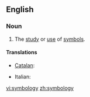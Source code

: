 ==English==

===Noun===
{{en-noun|-}}

# The [[study]] or [[use]] of [[symbol]]s.

====Translations====
{{trans-top|study of symbols}}
* [[Catalan]]: {{t|ca|simbologia|f}}
{{trans-mid}}
* Italian: {{t-|it|simbologia|f}}
{{trans-bottom}}

[[vi:symbology]]
[[zh:symbology]]